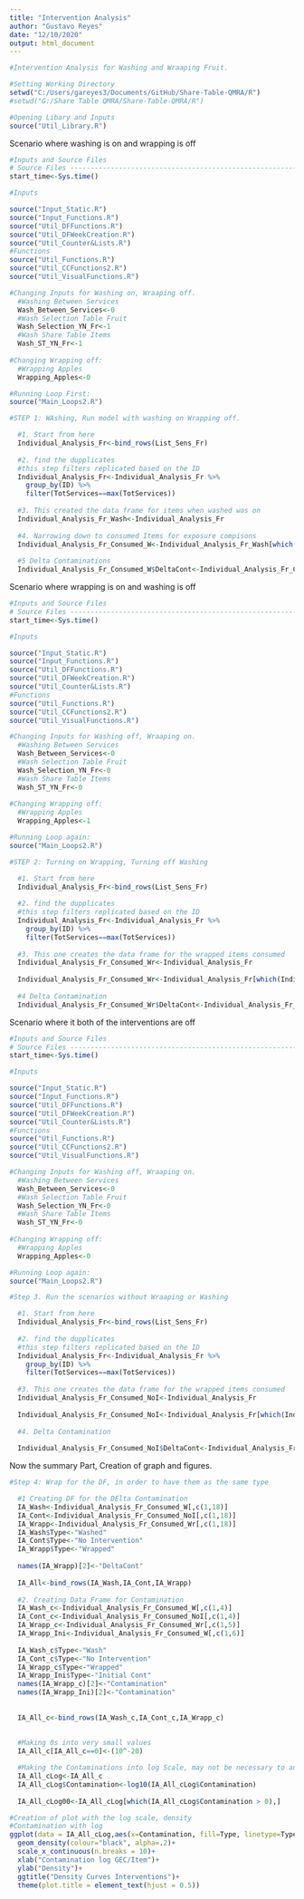 ```yaml
---
title: "Intervention Analysis"
author: "Gustavo Reyes"
date: "12/10/2020"
output: html_document
---
```

```r
#Intervention Analysis for Washing and Wraaping Fruit. 
```

```r
#Setting Working Directory
setwd("C:/Users/gareyes3/Documents/GitHub/Share-Table-QMRA/R") 
#setwd("G:/Share Table QMRA/Share-Table-QMRA/R")
```

```r
#Opening Libary and Inputs
source("Util_Library.R")
```

Scenario where washing is on and wrapping is off
```r
#Inputs and Source Files
# Source Files ------------------------------------------------------------
start_time<-Sys.time()

#Inputs

source("Input_Static.R")
source("Input_Functions.R")
source("Util_DFFunctions.R")
source("Util_DFWeekCreation.R")
source("Util_Counter&Lists.R")
#Functions
source("Util_Functions.R")
source("Util_CCFunctions2.R")
source("Util_VisualFunctions.R")

#Changing Inputs for Washing on, Wraaping off. 
  #Washing Between Services
  Wash_Between_Services<-0
  #Wash Selection Table Fruit
  Wash_Selection_YN_Fr<-1
  #Wash Share Table Items
  Wash_ST_YN_Fr<-1
  
#Changing Wrapping off:
  #Wrapping Apples
  Wrapping_Apples<-0
```

```r
#Running Loop First: 
source("Main_Loops2.R")
```

```r

#STEP 1: WAshing, Run model with washing on Wrapping off. 

  #1. Start from here
  Individual_Analysis_Fr<-bind_rows(List_Sens_Fr)
  
  #2. find the dupplicates
  #this step filters replicated based on the ID
  Individual_Analysis_Fr<-Individual_Analysis_Fr %>% 
    group_by(ID) %>% 
    filter(TotServices==max(TotServices))
  
  #3. This created the data frame for items when washed was on
  Individual_Analysis_Fr_Wash<-Individual_Analysis_Fr
  
  #4. Narrowing down to consumed Items for exposure compisons
  Individual_Analysis_Fr_Consumed_W<-Individual_Analysis_Fr_Wash[which(Individual_Analysis_Fr_Wash$Location == "Consumed"),]
  
  #5 Delta Contaminations
  Individual_Analysis_Fr_Consumed_W$DeltaCont<-Individual_Analysis_Fr_Consumed_W$Contamination-Individual_Analysis_Fr_Consumed_W$InContamination

```

Scenario where wrapping is on and washing is off
```r
#Inputs and Source Files
# Source Files ------------------------------------------------------------
start_time<-Sys.time()

#Inputs

source("Input_Static.R")
source("Input_Functions.R")
source("Util_DFFunctions.R")
source("Util_DFWeekCreation.R")
source("Util_Counter&Lists.R")
#Functions
source("Util_Functions.R")
source("Util_CCFunctions2.R")
source("Util_VisualFunctions.R")

#Changing Inputs for Washing off, Wraaping on. 
  #Washing Between Services
  Wash_Between_Services<-0
  #Wash Selection Table Fruit
  Wash_Selection_YN_Fr<-0
  #Wash Share Table Items
  Wash_ST_YN_Fr<-0
  
#Changing Wrapping off:
  #Wrapping Apples
  Wrapping_Apples<-1
```

```r
#Running Loop again: 
source("Main_Loops2.R")
```

```r
#STEP 2: Turning on Wrapping, Turning off Washing

  #1. Start from here
  Individual_Analysis_Fr<-bind_rows(List_Sens_Fr)
  
  #2. find the dupplicates
  #this step filters replicated based on the ID
  Individual_Analysis_Fr<-Individual_Analysis_Fr %>% 
    group_by(ID) %>% 
    filter(TotServices==max(TotServices))
  
  #3. This one creates the data frame for the wrapped items consumed
  Individual_Analysis_Fr_Consumed_Wr<-Individual_Analysis_Fr
  
  Individual_Analysis_Fr_Consumed_Wr<-Individual_Analysis_Fr[which(Individual_Analysis_Fr$Location == "Consumed"),]
  
  #4 Delta Contamination
  Individual_Analysis_Fr_Consumed_Wr$DeltaCont<-Individual_Analysis_Fr_Consumed_Wr$ContConsumed-Individual_Analysis_Fr_Consumed_Wr$InContamination

```


Scenario where it both of the interventions are off

```r
#Inputs and Source Files
# Source Files ------------------------------------------------------------
start_time<-Sys.time()

#Inputs

source("Input_Static.R")
source("Input_Functions.R")
source("Util_DFFunctions.R")
source("Util_DFWeekCreation.R")
source("Util_Counter&Lists.R")
#Functions
source("Util_Functions.R")
source("Util_CCFunctions2.R")
source("Util_VisualFunctions.R")

#Changing Inputs for Washing off, Wraaping on. 
  #Washing Between Services
  Wash_Between_Services<-0
  #Wash Selection Table Fruit
  Wash_Selection_YN_Fr<-0
  #Wash Share Table Items
  Wash_ST_YN_Fr<-0
  
#Changing Wrapping off:
  #Wrapping Apples
  Wrapping_Apples<-0
```

```r
#Running Loop again: 
source("Main_Loops2.R")
```

```r
#Step 3. Run the scenarios without Wraaping or Washing

  #1. Start from here
  Individual_Analysis_Fr<-bind_rows(List_Sens_Fr)
  
  #2. find the dupplicates
  #this step filters replicated based on the ID
  Individual_Analysis_Fr<-Individual_Analysis_Fr %>% 
    group_by(ID) %>% 
    filter(TotServices==max(TotServices))
  
  #3. This one creates the data frame for the wrapped items consumed
  Individual_Analysis_Fr_Consumed_NoI<-Individual_Analysis_Fr
  
  Individual_Analysis_Fr_Consumed_NoI<-Individual_Analysis_Fr[which(Individual_Analysis_Fr$Location == "Consumed"),]
  
  #4. Delta Contamination
  
  Individual_Analysis_Fr_Consumed_NoI$DeltaCont<-Individual_Analysis_Fr_Consumed_NoI$Contamination-Individual_Analysis_Fr_Consumed_NoI$InContamination

```


Now the summary Part, Creation of graph and figures.

```r
#Step 4: Wrap for the DF, in order to have them as the same type

  #1 Creating DF for the DElta Contamination
  IA_Wash<-Individual_Analysis_Fr_Consumed_W[,c(1,18)]
  IA_Cont<-Individual_Analysis_Fr_Consumed_NoI[,c(1,18)]
  IA_Wrapp<-Individual_Analysis_Fr_Consumed_Wr[,c(1,18)]
  IA_Wash$Type<-"Washed"
  IA_Cont$Type<-"No Intervention"
  IA_Wrapp$Type<-"Wrapped"
  
  names(IA_Wrapp)[2]<-"DeltaCont"
  
  IA_All<-bind_rows(IA_Wash,IA_Cont,IA_Wrapp)
  
  #2. Creating Data Frame for Contamination
  IA_Wash_c<-Individual_Analysis_Fr_Consumed_W[,c(1,4)]
  IA_Cont_c<-Individual_Analysis_Fr_Consumed_NoI[,c(1,4)]
  IA_Wrapp_c<-Individual_Analysis_Fr_Consumed_Wr[,c(1,5)]
  IA_Wrapp_Ini<-Individual_Analysis_Fr_Consumed_W[,c(1,6)]
  
  IA_Wash_c$Type<-"Wash"
  IA_Cont_c$Type<-"No Intervention"
  IA_Wrapp_c$Type<-"Wrapped"
  IA_Wrapp_Ini$Type<-"Initial Cont"
  names(IA_Wrapp_c)[2]<-"Contamination"
  names(IA_Wrapp_Ini)[2]<-"Contamination"
  
  
  IA_All_c<-bind_rows(IA_Wash_c,IA_Cont_c,IA_Wrapp_c)
  
  
  #Making 0s into very small values
  IA_All_c[IA_All_c==0]<-(10^-20)
```

```r
  #Making the Contaminations into log Scale, may not be necessary to analyze. 
  IA_All_cLog<-IA_All_c
  IA_All_cLog$Contamination<-log10(IA_All_cLog$Contamination)
  
  IA_All_cLog00<-IA_All_cLog[which(IA_All_cLog$Contamination > 0),]
```

```r
#Creation of plot with the log scale, density
#Contamination with log
ggplot(data = IA_All_cLog,aes(x=Contamination, fill=Type, linetype=Type))+
  geom_density(colour="black", alpha=.2)+
  scale_x_continuous(n.breaks = 10)+
  xlab("Contamination log GEC/Item")+
  ylab("Density")+
  ggtitle("Density Curves Interventions")+ 
  theme(plot.title = element_text(hjust = 0.5))
```

